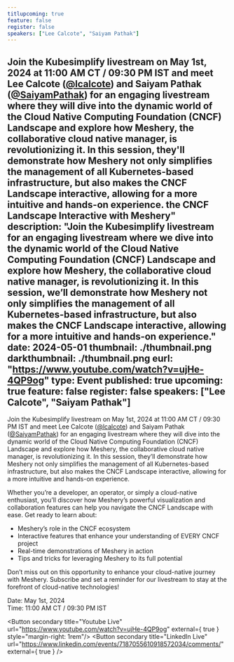 ---
titlupcoming: true
feature: false
register: false
speakers: ["Lee Calcote", "Saiyam Pathak"]
---


Join the Kubesimplify livestream on May 1st, 2024 at 11:00 AM CT / 09:30 PM IST and meet Lee Calcote (<a href="https://twitter.com/lcalcote">@lcalcote</a>) and Saiyam Pathak (<a href="https://twitter.com/SaiyamPathak">@SaiyamPathak</a>) for an engaging livestream where they will dive into the dynamic world of the Cloud Native Computing Foundation (CNCF) Landscape and explore how Meshery, the collaborative cloud native manager, is revolutionizing it. In this session, they'll demonstrate how Meshery not only simplifies the management of all Kubernetes-based infrastructure, but also makes the CNCF Landscape interactive, allowing for a more intuitive and hands-on experience. the CNCF Landscape Interactive with Meshery"
description: "Join the Kubesimplify livestream for an engaging livestream where we dive into the dynamic world of the Cloud Native Computing Foundation (CNCF) Landscape and explore how Meshery, the collaborative cloud native manager, is revolutionizing it. In this session, we’ll demonstrate how Meshery not only simplifies the management of all Kubernetes-based infrastructure, but also makes the CNCF Landscape interactive, allowing for a more intuitive and hands-on experience."
date: 2024-05-01
thumbnail: ./thumbnail.png
darkthumbnail: ./thumbnail.png
eurl: "https://www.youtube.com/watch?v=ujHe-4QP9og"
type: Event
published: true
upcoming: true
feature: false
register: false
speakers: ["Lee Calcote", "Saiyam Pathak"]
---



Join the Kubesimplify livestream on May 1st, 2024 at 11:00 AM CT / 09:30 PM IST and meet Lee Calcote (<a href="https://twitter.com/lcalcote">@lcalcote</a>) and Saiyam Pathak (<a href="https://twitter.com/SaiyamPathak">@SaiyamPathak</a>) for an engaging livestream where they will dive into the dynamic world of the Cloud Native Computing Foundation (CNCF) Landscape and explore how Meshery, the collaborative cloud native manager, is revolutionizing it. In this session, they’ll demonstrate how Meshery not only simplifies the management of all Kubernetes-based infrastructure, but also makes the CNCF Landscape interactive, allowing for a more intuitive and hands-on experience.

Whether you’re a developer, an operator, or simply a cloud-native enthusiast, you’ll discover how Meshery’s powerful visualization and collaboration features can help you navigate the CNCF Landscape with ease. Get ready to learn about:
- Meshery’s role in the CNCF ecosystem
- Interactive features that enhance your understanding of EVERY CNCF project
- Real-time demonstrations of Meshery in action
- Tips and tricks for leveraging Meshery to its full potential


Don’t miss out on this opportunity to enhance your cloud-native journey with Meshery. Subscribe and set a reminder for our livestream to stay at the forefront of cloud-native technologies!

<div class="flex-row">
  <p>
    Date: May 1st, 2024<br />
    Time: 11:00 AM CT / 09:30 PM IST
  </p>

  <Button secondary title="Youtube Live" url="https://www.youtube.com/watch?v=ujHe-4QP9og" external={ true } style="margin-right: 1rem"/>
  <Button secondary title="LinkedIn Live" url="https://www.linkedin.com/events/7187055610918572034/comments/" external={ true } />
</div>


